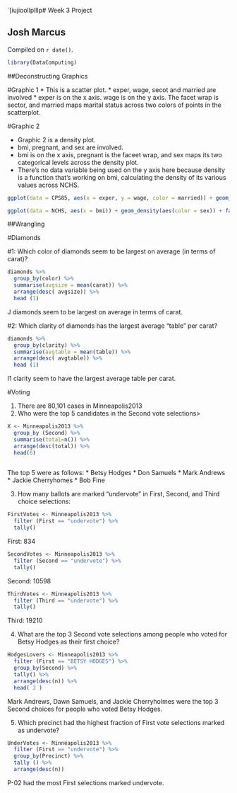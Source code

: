 `[iujioollplllp# Week 3 Project

## Josh Marcus

<!-- leave this material as is -->
Compiled on `r date()`.

```r
library(DataComputing)
```
<!-- put your content after this line -->

##Deconstructing Graphics

#Graphic 1
* This is a scatter plot.
* exper, wage, secot and married are involved
* exper is on the x axis. wage is on the y axis. The facet wrap is sector, and married maps marital status across two colors of points in the scatterplot.

#Graphic 2

* Graphic 2 is a density plot.
* bmi, pregnant, and sex are involved.
* bmi is on the x axis, pregnant is the faceet wrap, and sex maps its two categorical levels across the density plot. 
* There's no data variable being used on the y axis here because density is a function that's working on bmi, calculating the density of its various values across NCHS.

```r
ggplot(data = CPS85, aes(x = exper, y = wage, color = married)) + geom_point() + facet_wrap( ~ sector)
```

```r
ggplot(data = NCHS, aes(x = bmi)) + geom_density(aes(color = sex)) + facet_wrap(~ pregnant)
```

##Wrangling

#Diamonds

#1: Which color of diamonds seem to be largest on average (in terms of carat)?
```r
diamonds %>%
  group_by(color) %>%
  summarise(avgsize = mean(carat)) %>%
  arrange(desc( avgsize)) %>%
  head (1)
```

J diamonds seem to be largest on average in terms of carat.

#2: Which clarity of diamonds has the largest average "table" per carat?
```r
diamonds %>%
  group_by(clarity) %>%
  summarise(avgtable = mean(table)) %>%
  arrange(desc( avgtable)) %>%
  head (1)
```

I1 clarity seem to have the largest average table per carat.

#Voting

1. There are 80,101 cases in Minneapolis2013
2. Who were the top 5 candidates in the Second vote selections>

```r
X <- Minneapolis2013 %>%
  group_by (Second) %>%
  summarise(total=n()) %>%
  arrange(desc(total)) %>%
  head(6)
  
```

The top 5 were as follows: 
* Betsy Hodges
* Don Samuels
* Mark Andrews
* Jackie Cherryhomes
* Bob Fine

3. How many ballots are marked "undervote" in First, Second, and Third choice selections:

```r
FirstVotes <- Minneapolis2013 %>%
  filter (First == "undervote") %>%
  tally()
```
First: 834
```r
SecondVotes <- Minneapolis2013 %>%
  filter (Second == "undervote") %>%
  tally()
```
Second: 10598
```r
ThirdVotes <- Minneapolis2013 %>%
  filter (Third == "undervote") %>%
  tally()
```

Third: 19210

4. What are the top 3 Second vote selections among people who voted for Betsy Hodges as their first choice?

```r
HodgesLovers <- Minneapolis2013 %>%
  filter (First == "BETSY HODGES") %>%
  group_by(Second) %>%
  tally() %>%
  arrange(desc(n)) %>%
  head( 3 )
```

Mark Andrews, Dawn Samuels, and Jackie Cherryholmes were the top 3 Second choices for people who voted Betsy Hodges.

5. Which precinct had the highest fraction of First vote selections marked as undervote?

```r
UnderVotes <- Minneapolis2013 %>%
  filter (First == "undervote") %>%
  group_by(Precinct) %>%
  tally () %>%
  arrange(desc(n))
```

P-02 had the most First selections marked undervote.
